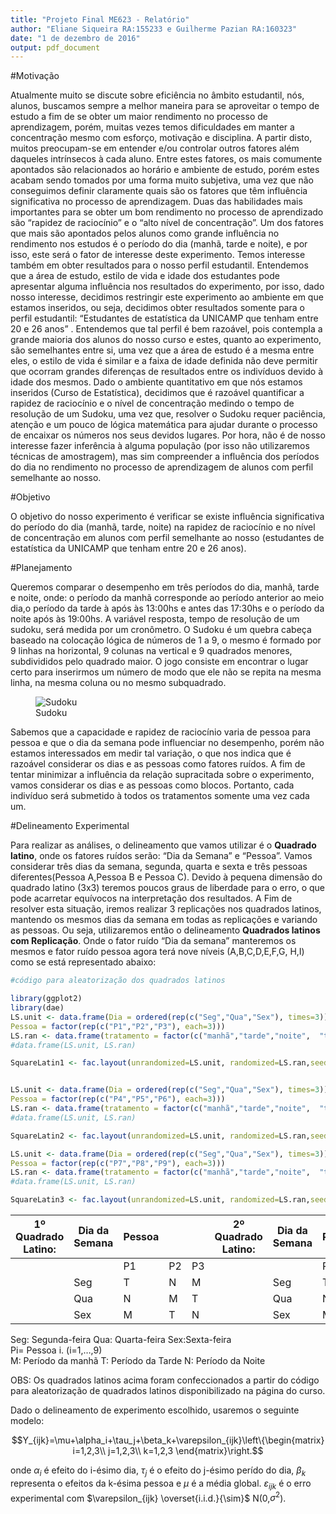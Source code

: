 ```yaml
---
title: "Projeto Final ME623 - Relatório"
author: "Eliane Siqueira RA:155233 e Guilherme Pazian RA:160323"
date: "1 de dezembro de 2016"
output: pdf_document
---
```


#Motivação

  Atualmente muito se discute sobre eficiência no âmbito estudantil, nós, alunos,  buscamos sempre a melhor maneira para se aproveitar o tempo de estudo a fim de se obter um maior rendimento no processo de aprendizagem, porém, muitas vezes temos dificuldades em manter a concentração mesmo com esforço, motivação e disciplina. A partir disto, muitos preocupam-se em entender e/ou controlar outros fatores além daqueles intrínsecos à cada aluno. Entre estes fatores, os mais comumente apontados são relacionados ao horário e ambiente de estudo, porém estes acabam sendo tomados por uma forma muito subjetiva, uma vez que não conseguimos definir claramente quais são os fatores que têm influência significativa no processo de aprendizagem.
Duas das habilidades mais importantes para se obter um bom rendimento no processo de aprendizado são “rapidez de raciocínio” e o “alto nível de concentração”. Um dos fatores que mais são apontados pelos alunos como grande influência no rendimento nos estudos é o período do dia (manhã, tarde e noite), e por isso, este será o fator de interesse deste experimento. Temos interesse também em obter resultados para o nosso perfil estudantil.
Entendemos que a área de estudo, estilo de vida e idade dos estudantes pode apresentar alguma influência nos resultados do experimento, por isso, dado nosso interesse, decidimos restringir este experimento ao ambiente em que estamos inseridos, ou seja, decidimos obter resultados somente para o perfil estudantil: “Estudantes de estatística da UNICAMP que tenham entre  20 e 26 anos” . Entendemos que tal perfil é bem razoável, pois contempla a grande maioria dos alunos do nosso curso e estes, quanto ao experimento, são semelhantes entre si, uma vez que a área de estudo é a mesma entre eles, o estilo de vida é similar e a faixa de idade definida não deve permitir que ocorram grandes diferenças de resultados entre os indivíduos devido à idade dos mesmos.
Dado o ambiente quantitativo em que nós estamos inseridos (Curso de Estatística), decidimos que é razoável quantificar  a rapidez de raciocínio e o nível de concentração medindo o tempo de resolução de um Sudoku, uma vez que, resolver o Sudoku requer paciência, atenção e um pouco de lógica matemática para ajudar durante o processo de encaixar os números nos seus devidos lugares.
Por hora, não é de nosso interesse fazer inferência à alguma população (por isso não utilizaremos técnicas de amostragem), mas sim compreender a influência dos períodos do dia no rendimento no processo de aprendizagem de alunos com perfil semelhante ao nosso.


#Objetivo

O objetivo do nosso experimento é verificar se existe influência significativa do período do dia (manhã, tarde, noite) na rapidez de raciocínio e no nível de concentração em alunos com perfil semelhante ao nosso (estudantes de estatística da UNICAMP que tenham entre  20 e 26 anos).

#Planejamento

  Queremos comparar o desempenho em três períodos do dia, manhã, tarde e noite, onde:
o período da manhã corresponde ao período anterior ao meio dia,o período da tarde à após às 13:00hs e antes das 17:30hs e o período da noite após às 19:00hs.
A variável resposta, tempo de resolução de um sudoku, será medida por um cronômetro. 
O Sudoku é um quebra cabeça baseado na colocação lógica de números de 1 a 9, o mesmo é formado por 9 linhas na horizontal, 9 colunas na vertical  e 9 quadrados menores, subdivididos pelo quadrado maior. O jogo consiste em encontrar o lugar certo para inserirmos um número de modo que ele não se repita na mesma linha, na mesma coluna ou no mesmo subquadrado.

![Sudoku]("sudoku")

Sabemos que a capacidade e rapidez de raciocínio varia de pessoa para pessoa e que o dia da semana pode influenciar no desempenho,  porém não estamos interessados em medir tal variação, o que nos indica que é razoável considerar os dias e as pessoas como fatores ruídos.
A fim de tentar minimizar a influência da relação supracitada sobre o experimento, vamos considerar os dias e as pessoas como blocos. 
Portanto, cada indivíduo será submetido à todos os tratamentos somente uma vez cada um.

#Delineamento Experimental

  Para realizar as análises, o delineamento que vamos utilizar é o **Quadrado latino**, onde os fatores ruídos serão: "Dia da Semana" e "Pessoa". Vamos considerar três dias da semana, segunda, quarta e sexta e três pessoas diferentes(Pessoa A,Pessoa B e Pessoa C). 
  Devido à pequena dimensão do quadrado latino (3x3) teremos poucos graus de liberdade para o erro, o que pode acarretar equívocos na interpretação dos resultados. A Fim de resolver esta situação, iremos realizar 3 replicações nos quadrados latinos, mantendo os mesmos dias da semana em todas as replicações e variando as pessoas. Ou seja, utilizaremos então o delineamento **Quadrados latinos com Replicação**.
  Onde o fator ruído "Dia da semana" manteremos os mesmos e fator ruído pessoa agora terá nove níveis (A,B,C,D,E,F,G, H,I) como se está representado abaixo: 
  
```r
#código para aleatorização dos quadrados latinos

library(ggplot2)
library(dae)
LS.unit <- data.frame(Dia = ordered(rep(c("Seg","Qua","Sex"), times=3)),
Pessoa = factor(rep(c("P1","P2","P3"), each=3)))
LS.ran <- data.frame(tratamento = factor(c("manhã","tarde","noite",  "tarde","noite","manhã", "noite","manhã","tarde")))
#data.frame(LS.unit, LS.ran)

SquareLatin1 <- fac.layout(unrandomized=LS.unit, randomized=LS.ran,seed = 4578)


LS.unit <- data.frame(Dia = ordered(rep(c("Seg","Qua","Sex"), times=3)),
Pessoa = factor(rep(c("P4","P5","P6"), each=3)))
LS.ran <- data.frame(tratamento = factor(c("manhã","tarde","noite",  "tarde","noite","manhã", "noite","manhã","tarde")))
#data.frame(LS.unit, LS.ran)

SquareLatin2 <- fac.layout(unrandomized=LS.unit, randomized=LS.ran,seed = 784546589)

LS.unit <- data.frame(Dia = ordered(rep(c("Seg","Qua","Sex"), times=3)),
Pessoa = factor(rep(c("P7","P8","P9"), each=3)))
LS.ran <- data.frame(tratamento = factor(c("manhã","tarde","noite",  "tarde","noite","manhã", "noite","manhã","tarde")))
#data.frame(LS.unit, LS.ran)

SquareLatin3 <- fac.layout(unrandomized=LS.unit, randomized=LS.ran,seed = 48784559)
```

| 1º Quadrado Latino: | Dia da Semana | Pessoa |    |    | 2º Quadrado Latino: | Dia da Semana | Pessoa |    |    | 3º Quadrado Latino: | Dia da Semana | Pessoa |    |    |
|---------------------|---------------|--------|----|----|---------------------|---------------|--------|----|----|---------------------|---------------|--------|----|----|
|                     |               | P1     | P2 | P3 |                     |               | P4     | P5 | P6 |                     |               | P7     | P8 | P9 |
|                     | Seg           | T      | N  | M  |                     | Seg           | T      | M  | N  |                     | Seg           | N      | T  | M  |
|                     | Qua           | N      | M  | T  |                     | Qua           | N      | T  | M  |                     | Qua           | M      | N  | T  |
|                     | Sex           | M      | T  | N  |                     | Sex           | M      | N  | T  |                     | Sex           | T      | M  | N  |

Seg: Segunda-feira  Qua: Quarta-feira   Sex:Sexta-feira  
Pi= Pessoa i. (i=1,...,9)  
M: Período da manhã   T: Período da Tarde   N: Período da Noite  
  
OBS: Os quadrados latinos acima foram confeccionados a partir do código para aleatorização de quadrados latinos disponibilizado na página do curso.
  
Dado o delineamento de experimento escolhido, usaremos o seguinte modelo:

$$Y_{ijk}=\mu+\alpha_i+\tau_j+\beta_k+\varepsilon_{ijk}\left\{\begin{matrix}
i=1,2,3\\ 
j=1,2,3\\ 
k=1,2,3
\end{matrix}\right.$$


onde  $\alpha_i$ é efeito do i-ésimo dia, $\tau_j$ é o efeito do j-ésimo perído do dia, $\beta_k$ representa o efeitos da k-ésima pessoa e $\mu$ é a média global. 
$\varepsilon_{ijk}$ é o erro experimental com $\varepsilon_{ijk}  \overset{i.i.d.}{\sim}$ N(0,$\sigma^2$).
